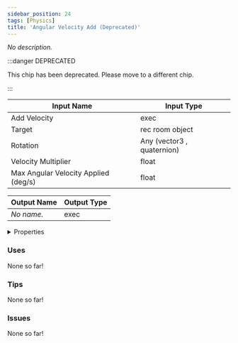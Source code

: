 ```yaml
---
sidebar_position: 24
tags: [Physics]
title: 'Angular Velocity Add (Deprecated)'
---
```


*No description.*

:::danger DEPRECATED

This chip has been deprecated. Please move to a different chip.

:::




<EsbSvg />

| Input Name | Input Type |
|-----------|-----------|
| Add Velocity | exec |
| Target | rec room object |
| Rotation | Any (vector3 , quaternion) |
| Velocity Multiplier | float |
| Max Angular Velocity Applied (deg/s) | float |

| Output Name | Output Type |
|-----------|-----------|
| *No name.* | exec |


<details>
  <summary>Properties</summary>
  <div>
    <div>
    <table>
      <thead>
        <tr>
          <th>Is beta required?</th>
          <th>✅</th>
        </tr>
        <tr>
          <th>Is this chip a trolling risk?</th>
          <th>❌</th>
        </tr>
        <tr>
          <th>Is this chip a role assignment risk?</th>
          <th>❌</th>
        </tr>
        <tr>
          <th>Chip UUID</th>
          <th>87f6886f-fa2b-4961-b0ed-c8014aadc56b</th>
        </tr>
      </thead>
    </table>
    </div>
  </div>
</details>

### Uses

None so far!

### Tips

None so far!

### Issues

None so far!